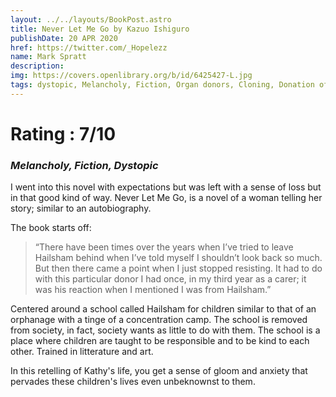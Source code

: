 ```yaml
---
layout: ../../layouts/BookPost.astro
title: Never Let Me Go by Kazuo Ishiguro
publishDate: 20 APR 2020
href: https://twitter.com/_Hopelezz
name: Mark Spratt
description: 
img: https://covers.openlibrary.org/b/id/6425427-L.jpg
tags: dystopic, Melancholy, Fiction, Organ donors, Cloning, Donation of organs, tissues, Women, Literature, New York Times bestseller, Human cloning, Science fiction, psychological, science fiction, general, England, School, children, Reminiscing, Friendship, English literature
---
```


# Rating : 7/10
### _Melancholy, Fiction, Dystopic_

I went into this novel with expectations but was left with a sense of loss but in that good kind of way.
Never Let Me Go, is a novel of a woman telling her story; similar to an autobiography.

The book starts off:

>“There have been times over the years when I’ve tried to leave Hailsham behind when I’ve told myself I shouldn’t look back so much. But then there came a point when I just stopped resisting. It had to do with this particular donor I had once, in my third year as a carer; it was his reaction when I mentioned I was from Hailsham.”

Centered around a school called Hailsham for children similar to that of an orphanage with a tinge of a concentration camp. The school is removed from society, in fact, society wants as little to do with them. The school is a place where children are taught to be responsible and to be kind to each other. Trained in litterature and art.

In this retelling of Kathy's life, you get a sense of gloom and anxiety that pervades these children's lives even unbeknownst to them.